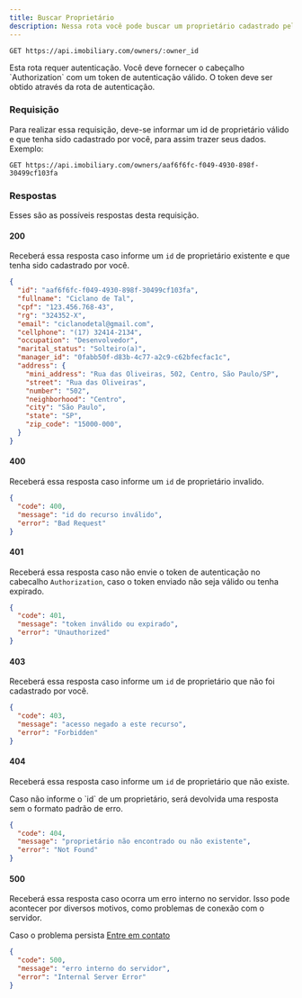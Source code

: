 ```yaml
---
title: Buscar Proprietário
description: Nessa rota você pode buscar um proprietário cadastrado pelo proprietário autenticado, através do id.
---
```


```http
GET https://api.imobiliary.com/owners/:owner_id
```

<Note title="Nota" type="warning">
  Esta rota requer autenticação. Você deve fornecer o cabeçalho `Authorization` com um token de autenticação válido.
  O token deve ser obtido através da rota de autenticação.
</Note>

### Requisição
Para realizar essa requisição, deve-se informar um id de proprietário válido
e que tenha sido cadastrado por você, para assim trazer seus dados. Exemplo:

```http
GET https://api.imobiliary.com/owners/aaf6f6fc-f049-4930-898f-30499cf103fa
```

### Respostas
Esses são as possíveis respostas desta requisição.

#### 200
Receberá essa resposta caso informe um `id` de proprietário
existente e que tenha sido cadastrado por você.

```json
{
  "id": "aaf6f6fc-f049-4930-898f-30499cf103fa",
  "fullname": "Ciclano de Tal",
  "cpf": "123.456.768-43",
  "rg": "324352-X",
  "email": "ciclanodetal@gmail.com",
  "cellphone": "(17) 32414-2134",
  "occupation": "Desenvolvedor",
  "marital_status": "Solteiro(a)",
  "manager_id": "0fabb50f-d83b-4c77-a2c9-c62bfecfac1c",
  "address": {
    "mini_address": "Rua das Oliveiras, 502, Centro, São Paulo/SP",
    "street": "Rua das Oliveiras",
    "number": "502",
    "neighborhood": "Centro",
    "city": "São Paulo",
    "state": "SP",
    "zip_code": "15000-000",
  }
}
```

#### 400
Receberá essa resposta caso informe um `id` de proprietário invalido.

```json
{
  "code": 400,
  "message": "id do recurso inválido",
  "error": "Bad Request"
}
```

#### 401
Receberá essa resposta caso não envie o token de autenticação no cabecalho `Authorization`,
caso o token enviado não seja válido ou tenha expirado.

```json
{
  "code": 401,
  "message": "token inválido ou expirado",
  "error": "Unauthorized"
}
```

#### 403
Receberá essa resposta caso informe um `id` de proprietário
que não foi cadastrado por você.

```json
{
  "code": 403,
  "message": "acesso negado a este recurso",
  "error": "Forbidden"
}
```

#### 404
Receberá essa resposta caso informe um `id` de proprietário
que não existe.

<Note title="Nota" type="warning">
  Caso não informe o `id` de um proprietário, será devolvida uma
  resposta sem o formato padrão de erro.
</Note>

```json
{
  "code": 404,
  "message": "proprietário não encontrado ou não existente",
  "error": "Not Found"
}
```

#### 500
Receberá essa resposta caso ocorra um erro interno no servidor.
Isso pode acontecer por diversos motivos, como problemas de conexão com o servidor.

Caso o problema persista [Entre em contato](https://docs.imobiliary.com/contato)
```json
{
  "code": 500,
  "message": "erro interno do servidor",
  "error": "Internal Server Error"
}